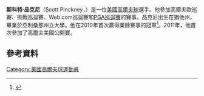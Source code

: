 {{Expand language|en }}
'''斯科特·品克尼'''（Scott Pinckney，{{bd|1989年|3月13日}}）是一位[[美國|美國]][[高爾夫球|高爾夫球]]選手。他參加高爾夫歐巡賽、挑戰巡迴賽、Web.com巡迴賽和[[PGA巡迴賽|PGA巡迴賽]]的賽事。品克尼出生在猶他州，畢業於亞利桑那州立大學。他在2010年首次贏得業餘賽事的冠軍<ref>{{cite web |url=http://www.trans-miss.com/wp-content/uploads/2010/10/2010-Championship-Results.pdf |title=107th Trans-Mississippi Championship |accessdate=17 July 2012 |deadurl=yes |archiveurl=https://web.archive.org/web/20110812185255/http://www.trans-miss.com/wp-content/uploads/2010/10/2010-Championship-Results.pdf |archivedate=2011年8月12日 }}</ref>。2011年，他首次參加了高爾夫美國公開賽。

==參考資料==
{{reflist}}
[[Category:美國高爾夫球運動員|Category:美國高爾夫球運動員]]